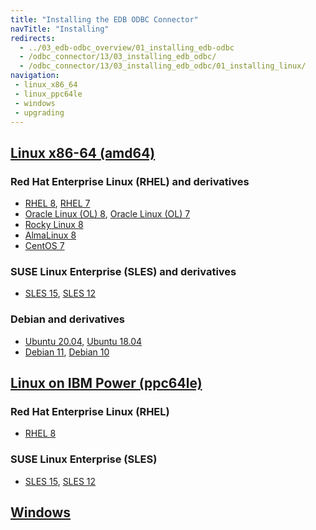 ```yaml
---
title: "Installing the EDB ODBC Connector"
navTitle: "Installing"
redirects:
  - ../03_edb-odbc_overview/01_installing_edb-odbc
  - /odbc_connector/13/03_installing_edb_odbc/
  - /odbc_connector/13/03_installing_edb_odbc/01_installing_linux/
navigation:
 - linux_x86_64
 - linux_ppc64le
 - windows
 - upgrading
---
```


## [Linux x86-64 (amd64)](linux_x86_64)
### Red Hat Enterprise Linux (RHEL) and derivatives
- [RHEL 8](linux_x86_64/odbc_rhel_8), [RHEL 7](linux_x86_64/odbc_rhel_7)
- [Oracle Linux (OL) 8](linux_x86_64/odbc_rhel_8), [Oracle Linux (OL) 7](linux_x86_64/odbc_rhel_7)
- [Rocky Linux 8](linux_x86_64/odbc_other_linux_8)
- [AlmaLinux 8](linux_x86_64/odbc_other_linux_8)
- [CentOS 7](linux_x86_64/odbc_centos_7)
### SUSE Linux Enterprise (SLES) and derivatives
- [SLES 15](linux_x86_64/odbc_sles_15), [SLES 12](linux_x86_64/odbc_sles_12)
### Debian and derivatives
- [Ubuntu 20.04](linux_x86_64/odbc_ubuntu_20), [Ubuntu 18.04](linux_x86_64/odbc_ubuntu_18)
- [Debian 11](linux_x86_64/odbc_debian_11), [Debian 10](linux_x86_64/odbc_debian_10)
## [Linux on IBM Power (ppc64le)](linux_ppc64le)
### Red Hat Enterprise Linux (RHEL)
- [RHEL 8](linux_ppc64le/odbc_rhel_8)
### SUSE Linux Enterprise (SLES)
- [SLES 15](linux_ppc64le/odbc_sles_15), [SLES 12](linux_ppc64le/odbc_sles_12)
## [Windows](windows)